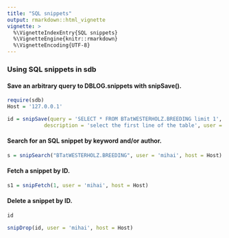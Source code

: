 ```yaml
---
title: "SQL snippets"
output: rmarkdown::html_vignette
vignette: >
  %\VignetteIndexEntry{SQL snippets}
  %\VignetteEngine{knitr::rmarkdown}
  %\VignetteEncoding{UTF-8}
---
```



### Using SQL snippets in sdb

#### Save an arbitrary query to DBLOG.snippets with snipSave().
```r
require(sdb)
Host = '127.0.0.1'

id = snipSave(query = 'SELECT * FROM BTatWESTERHOLZ.BREEDING limit 1',
            description = 'select the first line of the table', user = 'mihai', host = Host)
```


#### Search for an SQL snippet by keyword and/or author.
```r
s = snipSearch("BTatWESTERHOLZ.BREEDING", user = 'mihai', host = Host)
```

#### Fetch a snippet by ID.
```r
s1 = snipFetch(1, user = 'mihai', host = Host)

```
#### Delete a snippet by ID.
```r
id
```

```r
snipDrop(id, user = 'mihai', host = Host)
```


